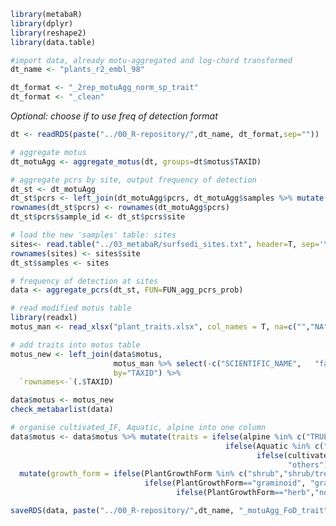 ```r
library(metabaR)
library(dplyr)
library(reshape2)
library(data.table)
```

```r
#import data, already motu-aggregated and log-chord transformed
dt_name <- "plants_r2_embl_98"

dt_format <- "_2rep_motuAgg_norm_sp_trait"
dt_format <- "_clean"
```

*Optional: choose if to use freq of detection format*
```r
dt <- readRDS(paste("../00_R-repository/",dt_name, dt_format,sep=""))

# aggregate motus
dt_motuAgg <- aggregate_motus(dt, groups=dt$motus$TAXID)

# aggregate pcrs by site, output frequency of detection 
dt_st <- dt_motuAgg
dt_st$pcrs <- left_join(dt_motuAgg$pcrs, dt_motuAgg$samples %>% mutate(sample_id=rownames(.)), by="sample_id")
rownames(dt_st$pcrs) <- rownames(dt_motuAgg$pcrs)
dt_st$pcrs$sample_id <- dt_st$pcrs$site

# load the new 'samples' table: sites
sites<- read.table("../03_metabaR/surfsedi_sites.txt", header=T, sep='\t')
rownames(sites) <- sites$site
dt_st$samples <- sites

# frequency of detection at sites
data <- aggregate_pcrs(dt_st, FUN=FUN_agg_pcrs_prob)
```
  
```r
# read modified motus table
library(readxl)
motus_man <- read_xlsx("plant_traits.xlsx", col_names = T, na=c("","NA")) %>% `row.names<-`(.$TAXID)
```


















```r
# add traits into motus table
motus_new <- left_join(data$motus, 
                       motus_man %>% select(-c("SCIENTIFIC_NAME",	"family_name",	"genus_name",	"species_name")), 
                       by="TAXID") %>%
  `rownames<-`(.$TAXID)

data$motus <- motus_new
check_metabarlist(data)
```


```r
# organise cultivated_IF, Aquatic, alpine into one column 
data$motus <- data$motus %>% mutate(traits = ifelse(alpine %in% c("TRUE","T"), "alpine",
                                                ifelse(Aquatic %in% c("aquatic","T"), "aquatic",
                                                       ifelse(cultivated_IF %in% c("TRUE","T"), "cultivated",
                                                              "others")))) %>%
  mutate(growth_form = ifelse(PlantGrowthForm %in% c("shrub","shrub/tree","tree"), "shrubs & trees",
                              ifelse(PlantGrowthForm=="graminoid", "grass & sedges",
                                     ifelse(PlantGrowthForm=="herb","non-grass herbs", PlantGrowthForm))))
```






```r
saveRDS(data, paste("../00_R-repository/",dt_name, "_motuAgg_FoD_trait",sep=""))
```























